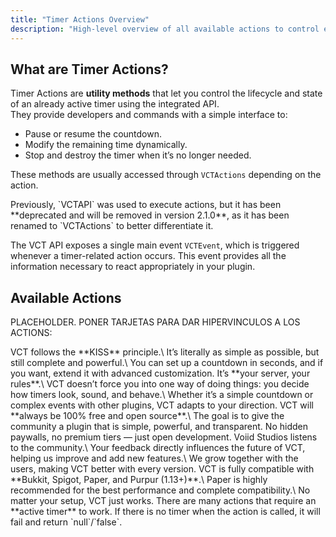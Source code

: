 ```yaml
---
title: "Timer Actions Overview"
description: "High-level overview of all available actions to control existing timers."
---
```


## What are Timer Actions?

Timer Actions are **utility methods** that let you control the lifecycle and state of an already active timer using the integrated API.\
They provide developers and commands with a simple interface to:

- Pause or resume the countdown.
- Modify the remaining time dynamically.
- Stop and destroy the timer when it’s no longer needed.

These methods are usually accessed through `VCTActions` depending on the action.

<Warning>
  Previously, `VCTAPI` was used to execute actions, but it has been **deprecated and will be removed in version 2.1.0**, as it has been renamed to `VCTActions` to better differentiate it.
</Warning>

The VCT API exposes a single main event `VCTEvent`, which is triggered whenever a timer-related action occurs.
This event provides all the information necessary to react appropriately in your plugin.

## Available Actions

PLACEHOLDER. PONER TARJETAS PARA DAR HIPERVINCULOS A LOS ACTIONS:

<Columns cols={2}>
  <Card title="KISS">
    VCT follows the **KISS** principle.\
    It’s literally as simple as possible, but still complete and powerful.\
    You can set up a countdown in seconds, and if you want, extend it with advanced customization.
  </Card>
  <Card title="You’re the boss">
    It’s **your server, your rules**.\
    VCT doesn’t force you into one way of doing things: you decide how timers look, sound, and behave.\
    Whether it’s a simple countdown or complex events with other plugins, VCT adapts to your direction.
  </Card>
  <Card title="Always Free & Open Source">
    VCT will **always be 100% free and open source**.\
    The goal is to give the community a plugin that is simple, powerful, and transparent.
    No hidden paywalls, no premium tiers — just open development.
  </Card>
  <Card title="Support of the Community">
    Voiid Studios listens to the community.\
    Your feedback directly influences the future of VCT, helping us improve and add new features.\
    We grow together with the users, making VCT better with every version.
  </Card>
  <Card title="Compatibility">
    VCT is fully compatible with **Bukkit, Spigot, Paper, and Purpur (1.13+)**.\
    Paper is highly recommended for the best performance and complete compatibility.\
    No matter your setup, VCT just works.
  </Card>
</Columns>

<Note>
  There are many actions that require an **active timer** to work. If there is no timer when the action is called, it will fail and return `null`/`false`.
</Note>